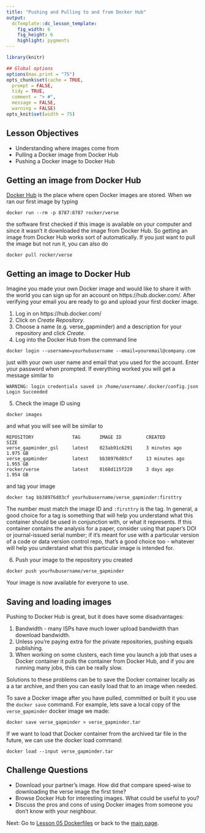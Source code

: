 ```yaml
---
title: "Pushing and Pulling to and from Docker Hub"
output:
  dcTemplate::dc_lesson_template:
    fig_width: 6
    fig_height: 6
    highlight: pygments
---
```



```r
library(knitr)

## Global options
options(max.print = "75")
opts_chunk$set(cache = TRUE,
  prompt = FALSE,
  tidy = TRUE,
  comment = "> #",
  message = FALSE,
  warning = FALSE)
opts_knit$set(width = 75)
```

## Lesson Objectives

- Understanding where images come from
- Pulling a Docker image from Docker Hub
- Pushing a Docker image to Docker Hub


## Getting an image from Docker Hub
[Docker Hub](https://hub.docker.com/) is the place where open Docker images are stored. 
When we ran our first image by typing
```{}
docker run --rm -p 8787:8787 rocker/verse

```
the software first checked if this image is available on your computer and since it wasn't it 
downloaded the image from Docker Hub. So getting an image from Docker Hub works sort of automatically.
If you just want to pull the image but not run it, you can also do
```{}
docker pull rocker/verse

```



## Getting an image to Docker Hub
Imagine you made your own Docker image and would like to share it with the world you can sign up for an
account on https://hub.docker.com/. After verifying your email you are ready to go and upload your first
docker image.

1. Log in on https://hub.docker.com/
2. Click on *Create Repository*.
3. Choose a name (e.g. verse_gapminder) and a description for your repository and click *Create*.
4. Log into the Docker Hub from the command line
```{}
docker login --username=yourhubusername --email=youremail@company.com
```
just with your own user name and email that you used for the account.
Enter your password when prompted. If everything worked you will get a message similar to
```{}
WARNING: login credentials saved in /home/username/.docker/config.json
Login Succeeded
```
5. Check the image ID using
```{}
docker images
```
and what you will see will be similar to   

```{}
REPOSITORY              TAG       IMAGE ID         CREATED           SIZE
verse_gapminder_gsl     latest    023ab91c6291     3 minutes ago     1.975 GB
verse_gapminder         latest    bb38976d03cf     13 minutes ago    1.955 GB
rocker/verse            latest    0168d115f220     3 days ago        1.954 GB

```
and tag your image

```{}
docker tag bb38976d03cf yourhubusername/verse_gapminder:firsttry
```
The number must match the image ID and `:firsttry` is the tag. In general, a good choice for a tag is something that will help you understand what this container should be used in conjunction with, or what it represents. If this container contains the analysis for a paper, consider using that paper's DOI or journal-issued serial number; if it's meant for use with a particular version of a code or data version control repo, that's a good choice too - whatever will help you understand what this particular image is intended for.

6. Push your image to the repository you created
```{}
docker push yourhubusername/verse_gapminder
```

Your image is now available for everyone to use.


## Saving and loading images

Pushing to Docker Hub is great, but it does have some disadvantages:

1. Bandwidth - many ISPs have much lower upload bandwidth than download bandwidth. 
2. Unless you're paying extra for the private repositories, pushing equals publishing.
3. When working on some clusters, each time you launch a job that uses a Docker container it pulls the container from Docker Hub, and if you are running many jobs, this can be really slow.

Solutions to these problems can be to save the Docker container locally as a a tar archive, and then you can easily load that
to an image when needed. 

To save a Docker image after you have pulled, committed or built it you use the `docker save` command. For example, lets save a local copy of the `verse_gapminder` docker image we made:

~~~
docker save verse_gapminder > verse_gapminder.tar
~~~

If we want to load that Docker container from the archived tar file in the future, we can use the docker load command:

~~~
docker load --input verse_gapminder.tar
~~~

## Challenge Questions 

- Download your partner's image. How did that compare speed-wise to downloading 
the verse image the first time? 
- Browse Docker Hub for interesting images. What could be useful to you?
- Discuss the pros and cons of using Docker images from someone you don't
know with your neighbour.


Next: Go to [Lesson 05 Dockerfiles](05-dockerfiles.html) or back to the 
[main page](http://jsta.github.io/r-docker-tutorial/).

